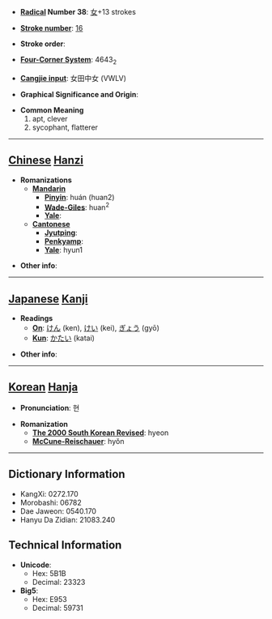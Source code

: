 * '''[[Wiktionary:Chinese radical index| Radical]] Number 38''': [[Wiktionary:Chinese radical index 女|女]]+13 strokes

* '''[[Wiktionary:Chinese total strokes index|Stroke number]]''': [[Wiktionary:Chinese total strokes index 16|16]]

* '''Stroke order''': 

* '''[[Wiktionary:Chinese four corner index|Four-Corner System]]''': 4643<sub>2</sub>

* '''[[Wiktionary:Chinese Cangjie index|Cangjie input]]''': 女田中女 (VWLV)

* '''Graphical Significance and Origin''': 

* '''Common Meaning'''
*#apt, clever
*# sycophant, flatterer


----

== [[Chinese]] [[Hanzi]] ==

* '''Romanizations'''
** '''[[Mandarin]]'''
*** '''[[Pinyin]]''': huán (huan2)
*** '''[[Wade-Giles]]''': huan<sup>2</sup>
*** '''[[Yale]]''': 
** '''[[Cantonese]]'''
*** '''[[Jyutping]]''':
*** '''[[Penkyamp]]''': 
*** '''[[Yale]]''': hyun1

* '''Other info''': 

----

== [[Japanese]] [[Kanji]] ==

* '''Readings'''
** '''[[On]]''': [[けん]] (ken), [[けい]] (kei), [[ぎょう]] (gyō)
** '''[[Kun]]''': [[かたい]] (katai)

* '''Other info''':  

----

== [[Korean]] [[Hanja]] ==

* '''Pronunciation''': 현

* '''Romanization'''
** '''[[The 2000 South Korean Revised Romanization|The 2000 South Korean Revised]]''': hyeon
** '''[[McCune-Reischauer]]''': hyŏn

----

== Dictionary Information ==

* KangXi: 0272.170
* Morobashi: 06782
* Dae Jaweon: 0540.170
* Hanyu Da Zidian: 21083.240

== Technical Information ==

* '''Unicode''':
** Hex: 5B1B
** Decimal: 23323
* '''Big5''':
** Hex: E953
** Decimal: 59731